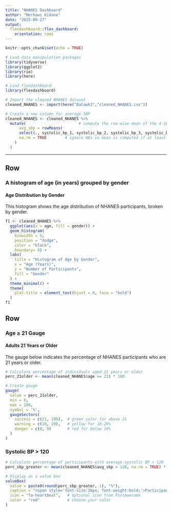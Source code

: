 ```yaml
---
title: "NHANES Dashboard"
author: "Merhawi Kidane"
date: "2025-09-27"
output: 
  flexdashboard::flex_dashboard:
    orientation: rows
---
```


```r
knitr::opts_chunk$set(echo = TRUE)

# Load data manipulation packages
library(tidyverse)
library(ggplot2)
library(rio)
library(here)

# Load flexdashboard
library(flexdashboard)

# Import the cleaned NHANES dataset
cleaned_NHANES <- import(here("Datawk3","cleaned_NHANES.csv"))
```

```r
# Create a new column for average SBP
cleaned_NHANES <- cleaned_NHANES %>%
  mutate(                       # compute the row-wise mean of the 4 SBP measurements
      avg_sbp = rowMeans(
      select(., systolic_bp_1, systolic_bp_2, systolic_bp_3, systolic_bp_4),
      na.rm = TRUE        # ignore NAs so mean is computed if at least one reading is present
    )
  )
``` 

-----------

Row {data-height=650}
-------------------------------
### A histogram of age (in years) grouped by gender
#### Age Distribution by Gender
This histogram shows the age distribution of NHANES participants, broken by gender.
```r
f1 <- cleaned_NHANES %>%
  ggplot(aes(x = age, fill = gender)) +
  geom_histogram(
    binwidth = 5, 
    position = "dodge", 
    color = "black", 
    boundary= 0) +
  labs(
    title = "Histogram of Age by Gender",
    x = "Age (Years)",
    y = "Number of Participants",
    fill = "Gender"
  ) +
  theme_minimal() +
  theme(
    plot.title = element_text(hjust = 0, face = "bold")
  )
f1

```

Row {data-height=350}
------------------------------
### Age ≥ 21 Gauge
#### Adults 21 Years or Older
The gauge below indicates the percentage of NHANES participants who are 21 years or older.
```r
# Calculate percentage of individuals aged 21 years or older
perc_21older <- mean(cleaned_NHANES$age >= 21) * 100

# Create gauge
gauge(
  value = perc_21older,
  min = 0,
  max = 100,
  symbol = '%',
  gaugeSectors(
    success = c(21, 100),  # green color for above 21
    warning = c(10, 20),   # yellow for 10-20%
    danger = c(0, 9)       # red for below 10%
  )
)
```
### Systolic BP > 120
```r


# Calculate percentage of participants with average systolic BP > 120
perc_sbp_greater <- mean(cleaned_NHANES$avg_sbp > 120, na.rm = TRUE) * 100

# Display as a value box
valueBox(
  value = paste0(round(perc_sbp_greater, 1), "%"),
  caption = "<span style='font-size:16px; font-weight:bold;'>Participants with Average Systolic BP > 120 mm Hg</span>",
  icon = "fa-heartbeat",   # optional icon from FontAwesome
  color = "red"            # choose your color
)
```

